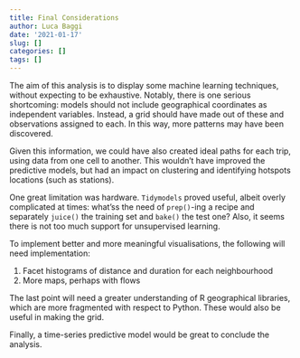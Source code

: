 ```yaml
---
title: Final Considerations
author: Luca Baggi
date: '2021-01-17'
slug: []
categories: []
tags: []
---
```


The aim of this analysis is to display some machine learning techniques, without expecting to be exhaustive. Notably, there is one serious shortcoming: models should not include geographical coordinates as independent variables. Instead, a grid should have made out of these and observations assigned to each. In this way, more patterns may have been discovered.

Given this information, we could have also created ideal paths for each trip, using data from one cell to another. This wouldn't have improved the predictive models, but had an impact on clustering and identifying hotspots locations (such as stations).

One great limitation was hardware. `Tidymodels` proved useful, albeit overly complicated at times: what'ss the need of `prep()`-ing a recipe and separately `juice()` the training set and `bake()` the test one? Also, it seems there is not too much support for unsupervised learning.

To implement better and more meaningful visualisations, the following will need implementation:

1. Facet histograms of distance and duration for each neighbourhood
2. More maps, perhaps with flows

The last point will need a greater understanding of R geographical libraries, which are more fragmented with respect to Python. These would also be useful in making the grid.

Finally, a time-series predictive model would be great to conclude the analysis.